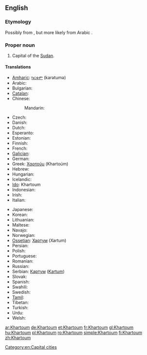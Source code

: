 ==English==
{{wikipedia}}

===Etymology===
Possibly from {{etyl|ar|en}} {{term|خرطوم|tr=Ḫarṭūm||elephant [[trunk]]|lang=ar|sc=Arab}}, but more likely from Arabic {{term|قرطم|tr=Qurṭum||safflower|lang=ar|sc=Arab}}.

===Proper noun===
{{en-proper noun}}

# Capital of the [[Sudan]].

====Translations====
{{trans-top|capital of Sudan}}
* [[Amharic]]: [[ካርቱም]] (karətumə)
* Arabic: {{t|ar|الخرطوم|m|tr=al-kharTuum}}
* Bulgarian: {{t|bg|Хартум|m|tr=Xartúm}}
* [[Catalan]]: {{t|ca|Khartum|m}}
* Chinese:
*: Mandarin: {{t+|cmn|喀土穆|tr=Kātǔmù|sc=Hani}}
* Czech: {{t|cs|Chartúm|m}}
* Danish: {{t|da|Khartoum}}
* Dutch: {{t|nl|Khartoem}}
* Esperanto: {{t|eo|Ĥartumo}}
* Estonian: {{t|et|Hartum}}
* Finnish: {{t|fi|Khartum}}
* French: {{t+|fr|Khartoum|m}}
* [[Galician]]: {{t|gl|Khartún|m}}
* German: {{t+|de|Khartum}}
* Greek: [[Χαρτούμ]] (Khartoúm)
* Hebrew: {{t+|he|חרטום|tr=ħartum}}
* Hungarian: {{t+|hu|Kartúm}}
* Icelandic: {{t|is|Kartúm}}
* [[Ido]]: Khartoum
* Indonesian: {{t|id|Khartoum}}
* Irish: {{t|ga|Cartúm|m}}
* Italian: {{t|it|Khartum}}
{{trans-mid}}
* Japanese: {{t|ja|ハルツーム|tr=Harutsūmu}}
* Korean: {{t|ko|하르툼|tr=Hareutum|sc=Hang}}
* Lithuanian: {{t|lt|Chartumas}}
* Maltese: {{t|mt|Kartum|m}}
* Navajo: {{t|nv|Kʼaatʼóóm}}
* Norwegian: {{t|no|Khartoum}}
* [[Ossetian]]: [[Хартум]] (Xartum)
* Persian: {{t|fa|خارطوم|tr=xartûm}}
* Polish: {{t+|pl|Chartum|m}}
* Portuguese: {{t+|pt|Cartum|m}}
* Romanian: {{t+|ro|Khartoum}}
* Russian: {{t|ru|Хартум|m|tr=Xartúm}}
* Serbian: [[Картум]] ([[Kartum]]) {{g|m}}
* Slovak: {{t|sk|Chartúm|m}}
* Spanish: {{t+|es|Jartum|m}}
* Swahili: {{t|sw|Khartoum}}
* Swedish: {{t|sv|Khartoum}}
* [[Tamil]]: {{t|ta|கார்த்தௌம்}}
* Tibetan: {{t|bo|ཁར་ཏུམ}}
* Turkish: {{t|tr|Hartum}}
* Urdu: {{t|ur|خرطوم}}
* Welsh: {{t|cy|Khartoum}}
{{trans-bottom}}

[[Category:en:Capital cities]]

[[ar:Khartoum]]
[[de:Khartoum]]
[[et:Khartoum]]
[[fr:Khartoum]]
[[gl:Khartoum]]
[[hu:Khartoum]]
[[pl:Khartoum]]
[[ro:Khartoum]]
[[simple:Khartoum]]
[[fi:Khartoum]]
[[zh:Khartoum]]